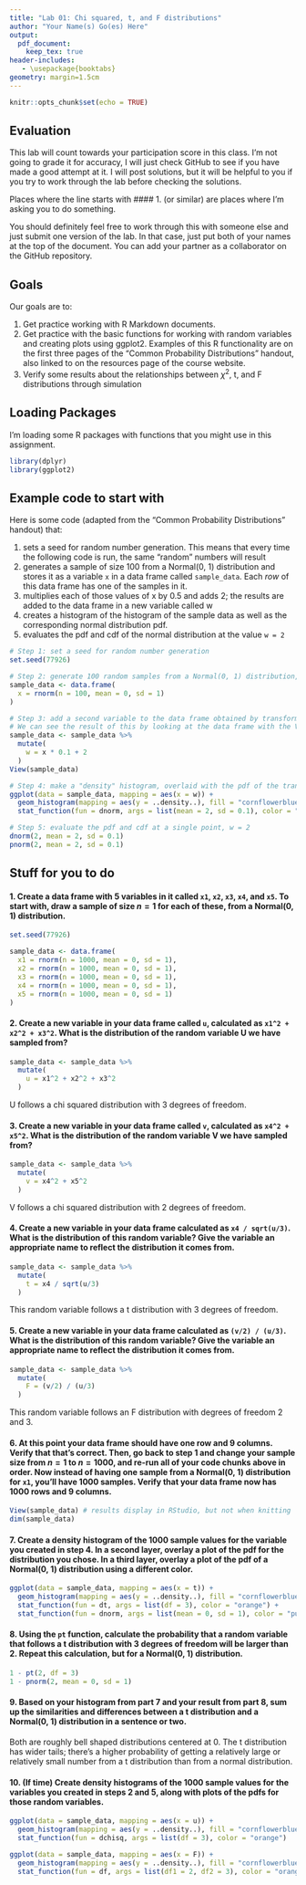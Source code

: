 ```yaml
---
title: "Lab 01: Chi squared, t, and F distributions"
author: "Your Name(s) Go(es) Here"
output:
  pdf_document:
    keep_tex: true
header-includes:
   - \usepackage{booktabs}
geometry: margin=1.5cm
---
```


```r
knitr::opts_chunk$set(echo = TRUE)
```

## Evaluation

This lab will count towards your participation score in this class.  I'm not going to grade it for accuracy, I will just check GitHub to see if you have made a good attempt at it.  I will post solutions, but it will be helpful to you if you try to work through the lab before checking the solutions.

Places where the line starts with #### 1. (or similar) are places where I'm asking you to do something.

You should definitely feel free to work through this with someone else and just submit one version of the lab.  In that case, just put both of your names at the top of the document.  You can add your partner as a collaborator on the GitHub repository.

## Goals

Our goals are to:

1. Get practice working with R Markdown documents.
2. Get practice with the basic functions for working with random variables and creating plots using ggplot2.  Examples of this R functionality are on the first three pages of the "Common Probability Distributions" handout, also linked to on the resources page of the course website.
3. Verify some results about the relationships between $\chi^2$, t, and F distributions through simulation

## Loading Packages

I'm loading some R packages with functions that you might use in this assignment.

```r
library(dplyr)
library(ggplot2)
```

## Example code to start with

Here is some code (adapted from the "Common Probability Distributions" handout) that:

1. sets a seed for random number generation.  This means that every time the following code is run, the same "random" numbers will result
2. generates a sample of size 100 from a Normal(0, 1) distribution and stores it as a variable `x` in a data frame called `sample_data`.  Each *row* of this data frame has one of the samples in it.
3. multiplies each of those values of x by 0.5 and adds 2; the results are added to the data frame in a new variable called w
4. creates a histogram of the histogram of the sample data as well as the corresponding normal distribution pdf.
5. evaluates the pdf and cdf of the normal distribution at the value `w = 2`

```r
# Step 1: set a seed for random number generation
set.seed(77926)

# Step 2: generate 100 random samples from a Normal(0, 1) distribution, save in a data frame
sample_data <- data.frame(
  x = rnorm(n = 100, mean = 0, sd = 1)
)

# Step 3: add a second variable to the data frame obtained by transforming x.
# We can see the result of this by looking at the data frame with the View() function
sample_data <- sample_data %>%
  mutate(
    w = x * 0.1 + 2
  )
View(sample_data)

# Step 4: make a "density" histogram, overlaid with the pdf of the transformed normal distribution
ggplot(data = sample_data, mapping = aes(x = w)) +
  geom_histogram(mapping = aes(y = ..density..), fill = "cornflowerblue") +
  stat_function(fun = dnorm, args = list(mean = 2, sd = 0.1), color = "orange")

# Step 5: evaluate the pdf and cdf at a single point, w = 2
dnorm(2, mean = 2, sd = 0.1)
pnorm(2, mean = 2, sd = 0.1)
```

## Stuff for you to do

#### 1. Create a data frame with 5 variables in it called `x1`, `x2`, `x3`, `x4`, and `x5`.  To start with, draw a sample of size $n = 1$ for each of these, from a Normal(0, 1) distribution.

```r
set.seed(77926)

sample_data <- data.frame(
  x1 = rnorm(n = 1000, mean = 0, sd = 1),
  x2 = rnorm(n = 1000, mean = 0, sd = 1),
  x3 = rnorm(n = 1000, mean = 0, sd = 1),
  x4 = rnorm(n = 1000, mean = 0, sd = 1),
  x5 = rnorm(n = 1000, mean = 0, sd = 1)
)
```

#### 2. Create a new variable in your data frame called `u`, calculated as `x1^2 + x2^2 + x3^2`.  What is the distribution of the random variable U we have sampled from?

```r
sample_data <- sample_data %>%
  mutate(
    u = x1^2 + x2^2 + x3^2
  )
```

U follows a chi squared distribution with 3 degrees of freedom.

#### 3. Create a new variable in your data frame called `v`, calculated as `x4^2 + x5^2`.  What is the distribution of the random variable V we have sampled from?

```r
sample_data <- sample_data %>%
  mutate(
    v = x4^2 + x5^2
  )
```

V follows a chi squared distribution with 2 degrees of freedom.

#### 4. Create a new variable in your data frame calculated as `x4 / sqrt(u/3)`.  What is the distribution of this random variable?  Give the variable an appropriate name to reflect the distribution it comes from.

```r
sample_data <- sample_data %>%
  mutate(
    t = x4 / sqrt(u/3)
  )
```

This random variable follows a t distribution with 3 degrees of freedom.

#### 5. Create a new variable in your data frame calculated as `(v/2) / (u/3)`.  What is the distribution of this random variable?  Give the variable an appropriate name to reflect the distribution it comes from.

```r
sample_data <- sample_data %>%
  mutate(
    F = (v/2) / (u/3)
  )
```

This random variable follows an F distribution with degrees of freedom 2 and 3.

#### 6. At this point your data frame should have one row and 9 columns.  Verify that that's correct.  Then, go back to step 1 and change your sample size from $n = 1$ to $n = 1000$, and re-run all of your code chunks above in order.  Now instead of having one sample from a Normal(0, 1) distribution for `x1`, you'll have 1000 samples.  Verify that your data frame now has 1000 rows and 9 columns.

```r
View(sample_data) # results display in RStudio, but not when knitting
dim(sample_data)
```

#### 7. Create a density histogram of the 1000 sample values for the variable you created in step 4.  In a second layer, overlay a plot of the pdf for the distribution you chose.  In a third layer, overlay a plot of the pdf of a Normal(0, 1) distribution using a different color.

```r
ggplot(data = sample_data, mapping = aes(x = t)) +
  geom_histogram(mapping = aes(y = ..density..), fill = "cornflowerblue") +
  stat_function(fun = dt, args = list(df = 3), color = "orange") +
  stat_function(fun = dnorm, args = list(mean = 0, sd = 1), color = "purple")
```



#### 8. Using the `pt` function, calculate the probability that a random variable that follows a t distribution with 3 degrees of freedom will be larger than 2.  Repeat this calculation, but for a Normal(0, 1) distribution.

```r
1 - pt(2, df = 3)
1 - pnorm(2, mean = 0, sd = 1)
```

#### 9.  Based on your histogram from part 7 and your result from part 8, sum up the similarities and differences between a t distribution and a Normal(0, 1) distribution in a sentence or two.

Both are roughly bell shaped distributions centered at 0.  The t distribution has wider tails; there's a higher probability of getting a relatively large or relatively small number from a t distribution than from a normal distribution.

#### 10. (If time) Create density histograms of the 1000 sample values for the variables you created in steps 2 and 5, along with plots of the pdfs for those random variables.

```r
ggplot(data = sample_data, mapping = aes(x = u)) +
  geom_histogram(mapping = aes(y = ..density..), fill = "cornflowerblue") +
  stat_function(fun = dchisq, args = list(df = 3), color = "orange")

ggplot(data = sample_data, mapping = aes(x = F)) +
  geom_histogram(mapping = aes(y = ..density..), fill = "cornflowerblue") +
  stat_function(fun = df, args = list(df1 = 2, df2 = 3), color = "orange")
```


